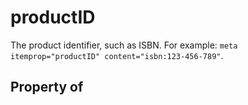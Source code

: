   

# productID

The product identifier, such as ISBN. For example: <code>meta itemprop="productID" content="isbn:123-456-789"</code>.

## Property of



